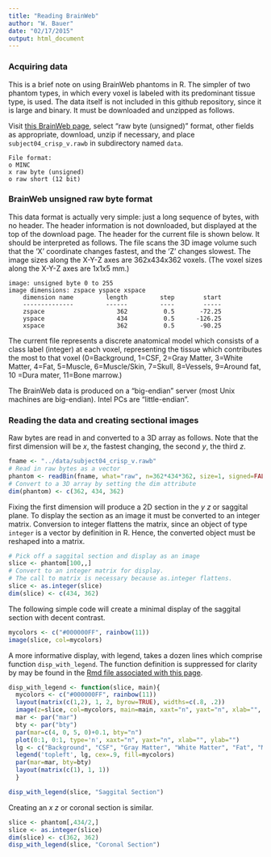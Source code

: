 ```yaml
---
title: "Reading BrainWeb"
author: "W. Bauer"
date: "02/17/2015"
output: html_document
---
```


### Acquiring data

This is a brief note on using BrainWeb phantoms in R. The simpler of two phantom types, in which every voxel is labeled with its predominant tissue type, is used. The data itself is not included in this github repository, since it is large and binary. It must be downloaded and unzipped as follows.

Visit [this BrainWeb page](http://brainweb.bic.mni.mcgill.ca/cgi/brainweb1?alias=subject04_crisp&download=1), select "raw byte (unsigned)" format, other fields as appropriate, download, unzip if necessary, and place `subject04_crisp_v.rawb` in subdirectory named `data`.

```
File format: 
o MINC
x raw byte (unsigned)
o raw short (12 bit)
```

### BrainWeb unsigned raw byte format

This data format is actually very simple: just a long sequence of bytes, with no header. The header information is not downloaded, but displayed at the top of the download page. The header for the current file is shown below. It should be interpreted as follows. The file scans the 3D image volume such that the 'X' coordinate changes fastest, and the 'Z' changes slowest. The image sizes along the X-Y-Z axes are 362x434x362 voxels. (The voxel sizes along the X-Y-Z axes are 1x1x5 mm.) 

```
image: unsigned byte 0 to 255
image dimensions: zspace yspace xspace
    dimension name         length         step        start
    --------------         ------         ----        -----
    zspace                    362          0.5       -72.25
    yspace                    434          0.5      -126.25
    xspace                    362          0.5       -90.25

```
The current file represents a discrete anatomical model which consists of a class label (integer) at each voxel, representing the tissue which contributes the most to that voxel (0=Background, 1=CSF, 2=Gray Matter, 3=White Matter, 4=Fat, 5=Muscle, 6=Muscle/Skin, 7=Skull, 8=Vessels, 9=Around fat, 10 =Dura mater, 11=Bone marrow.)

The BrainWeb data is produced on a "big-endian" server (most Unix machines are big-endian). Intel PCs are "little-endian".

### Reading the data and creating sectional images

Raw bytes are read in and converted to a 3D array as follows. Note that the first dimension will be $x$, the fastest changing, the second $y$, the third $z$.

```r
fname <- "../data/subject04_crisp_v.rawb"
# Read in raw bytes as a vector
phantom <- readBin(fname, what="raw", n=362*434*362, size=1, signed=FALSE, endian="big")
# Convert to a 3D array by setting the dim attribute
dim(phantom) <- c(362, 434, 362)
```

Fixing the first dimension will produce a 2D section in the $y \: z$ or saggital plane. To display the section as an image it must be converted to an integer matrix. Conversion to integer flattens the matrix, since an object of type `integer` is a vector by definition in R. Hence, the converted object must be reshaped into a matrix.

```r
# Pick off a saggital section and display as an image
slice <- phantom[100,,]
# Convert to an integer matrix for display.
# The call to matrix is necessary because as.integer flattens.
slice <- as.integer(slice)
dim(slice) <- c(434, 362)
```

The following simple code will create a minimal display of the saggital section with decent contrast.

```r
mycolors <- c("#000000FF", rainbow(11))
image(slice, col=mycolors)
```

A more informative display, with legend, takes a dozen lines which comprise function `disp_with_legend`. The function definition is suppressed for clarity by may be found in the [Rmd file associated with this page](reading_brainweb.Rmd).

```r
disp_with_legend <- function(slice, main){
  mycolors <- c("#000000FF", rainbow(11))
  layout(matrix(c(1,2), 1, 2, byrow=TRUE), widths=c(.8, .2))
  image(z=slice, col=mycolors, main=main, xaxt="n", yaxt="n", xlab="", ylab="")
  mar <- par("mar")
  bty <- par("bty")
  par(mar=c(4, 0, 5, 0)+0.1, bty="n")
  plot(0:1, 0:1, type='n', xaxt="n", yaxt="n", xlab="", ylab="")
  lg <- c("Background", "CSF", "Gray Matter", "White Matter", "Fat", "Muscle", "Muscle/Skin", "Skull", "Vessels", "Around fat", "Dura mater", "Bone marrow")
  legend('topleft', lg, cex=.9, fill=mycolors)
  par(mar=mar, bty=bty)
  layout(matrix(c(1), 1, 1))
  }
```

```r
disp_with_legend(slice, "Saggital Section")
```

Creating an $x \: z$ or coronal section is similar.
```r
slice <- phantom[,434/2,]
slice <- as.integer(slice)
dim(slice) <- c(362, 362)
disp_with_legend(slice, "Coronal Section")
```

